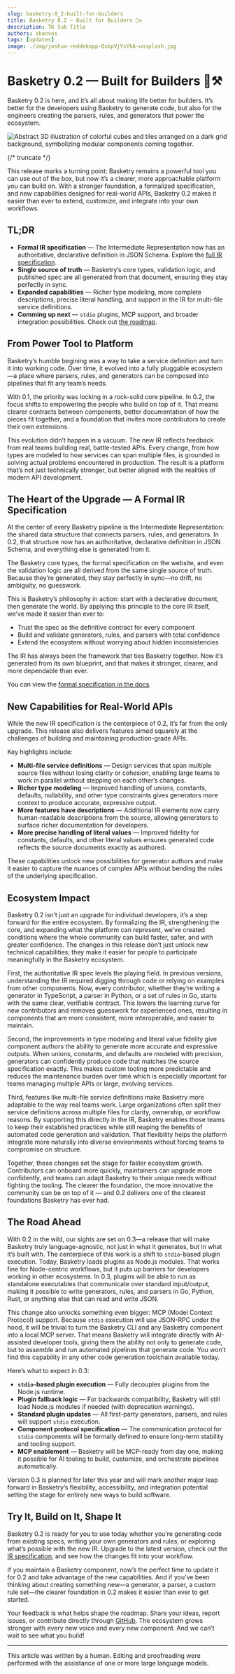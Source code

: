 ```yaml
---
slug: basketry-0_2-built-for-builders
title: Basketry 0.2 — Built for Builders 🧺⚒️
description: TK Sub Title
authors: skonves
tags: [updates]
image: ./img/joshua-reddekopp-QxbpVjYsYkA-unsplash.jpg
---
```


# Basketry 0.2 — Built for Builders 🧺⚒️

Basketry 0.2 is here, and it’s all about making life better for builders. It’s better for the developers using Basketry to generate code, but also for the engineers creating the parsers, rules, and generators that power the ecosystem.

![Abstract 3D illustration of colorful cubes and tiles arranged on a dark grid background, symbolizing modular components coming together.](./img/joshua-reddekopp-QxbpVjYsYkA-unsplash.jpg)

{/* truncate */}

This release marks a turning point: Basketry remains a powerful tool you can use out of the box, but now it’s a clearer, more approachable platform you can build on. With a stronger foundation, a formalized specification, and new capabilities designed for real-world APIs, Basketry 0.2 makes it easier than ever to extend, customize, and integrate into your own workflows.

## TL;DR

- **Formal IR specification** — The Intermediate Representation now has an authoritative, declarative definition in JSON Schema. Explore the [full IR specification](/docs/specification/v0.2).
- **Single source of truth** — Basketry’s core types, validation logic, and published spec are all generated from that document, ensuring they stay perfectly in sync.
- **Expanded capabilities** — Richer type modeling, more complete descriptions, precise literal handling, and support in the IR for multi-file service definitions.
- **Comming up next** — `stdio` plugins, MCP support, and broader integration possibilities. Check out [the roadmap](/roadmap).

## From Power Tool to Platform

Basketry’s humble begining was a way to take a service definition and turn it into working code. Over time, it evolved into a fully pluggable ecosystem—a place where parsers, rules, and generators can be composed into pipelines that fit any team’s needs.

With 0.1, the priority was locking in a rock-solid core pipeline. In 0.2, the focus shifts to empowering the people who build on top of it. That means clearer contracts between components, better documentation of how the pieces fit together, and a foundation that invites more contributors to create their own extensions.

This evolution didn’t happen in a vacuum. The new IR reflects feedback from real teams building real, battle-tested APIs. Every change, from how types are modeled to how services can span multiple files, is grounded in solving actual problems encountered in production. The result is a platform that’s not just technically stronger, but better aligned with the realities of modern API development.

## The Heart of the Upgrade — A Formal IR Specification

At the center of every Basketry pipeline is the Intermediate Representation: the shared data structure that connects parsers, rules, and generators. In 0.2, that structure now has an authoritative, declarative definition in JSON Schema, and everything else is generated from it.

The Basketry core types, the formal specification on the website, and even the validation logic are all derived from the same single source of truth. Because they’re generated, they stay perfectly in sync—no drift, no ambiguity, no guesswork.

This is Basketry’s philosophy in action: start with a declarative document, then generate the world. By applying this principle to the core IR itself, we’ve made it easier than ever to:

- Trust the spec as the definitive contract for every component
- Build and validate generators, rules, and parsers with total confidence
- Extend the ecosystem without worrying about hidden inconsistencies

The IR has always been the framework that ties Basketry together. Now it’s generated from its own blueprint, and that makes it stronger, clearer, and more dependable than ever.

You can view the [formal specification in the docs](/docs/specification/v0.2).

## New Capabilities for Real-World APIs

While the new IR specification is the centerpiece of 0.2, it’s far from the only upgrade. This release also delivers features aimed squarely at the challenges of building and maintaining production-grade APIs.

Key highlights include:

- **Multi-file service definitions** — Design services that span multiple source files without losing clarity or cohesion, enabling large teams to work in parallel without stepping on each other’s changes.
- **Richer type modeling** — Improved handling of unions, constants, defaults, nullability, and other type constraints gives generators more context to produce accurate, expressive output.
- **More features have descriptions** — Additional IR elements now carry human-readable descriptions from the source, allowing generators to surface richer documentation for developers.
- **More precise handling of literal values** — Improved fidelity for constants, defaults, and other literal values ensures generated code reflects the source documents exactly as authored.

These capabilities unlock new possibilities for generator authors and make it easier to capture the nuances of complex APIs without bending the rules of the underlying specification.

## Ecosystem Impact

Basketry 0.2 isn’t just an upgrade for individual developers, it’s a step forward for the entire ecosystem. By formalizing the IR, strengthening the core, and expanding what the platform can represent, we’ve created conditions where the whole community can build faster, safer, and with greater confidence. The changes in this release don’t just unlock new technical capabilities; they make it easier for people to participate meaningfully in the Basketry ecosystem.

First, the authoritative IR spec levels the playing field. In previous versions, understanding the IR required digging through code or relying on examples from other components. Now, every contributor, whether they’re writing a generator in TypeScript, a parser in Python, or a set of rules in Go, starts with the same clear, verifiable contract. This lowers the learning curve for new contributors and removes guesswork for experienced ones, resulting in components that are more consistent, more interoperable, and easier to maintain.

Second, the improvements in type modeling and literal value fidelity give component authors the ability to generate more accurate and expressive outputs. When unions, constants, and defaults are modeled with precision, generators can confidently produce code that matches the source specification exactly. This makes custom tooling more predictable and reduces the maintenance burden over time which is especially important for teams managing multiple APIs or large, evolving services.

Third, features like multi-file service definitions make Basketry more adaptable to the way real teams work. Large organizations often split their service definitions across multiple files for clarity, ownership, or workflow reasons. By supporting this directly in the IR, Basketry enables those teams to keep their established practices while still reaping the benefits of automated code generation and validation. That flexibility helps the platform integrate more naturally into diverse environments without forcing teams to compromise on structure.

Together, these changes set the stage for faster ecosystem growth. Contributors can onboard more quickly, maintainers can upgrade more confidently, and teams can adapt Basketry to their unique needs without fighting the tooling. The clearer the foundation, the more innovative the community can be on top of it — and 0.2 delivers one of the clearest foundations Basketry has ever had.

## The Road Ahead

With 0.2 in the wild, our sights are set on 0.3—a release that will make Basketry truly language-agnostic, not just in what it generates, but in what it’s built with. The centerpiece of this work is a shift to `stdio`-based plugin execution. Today, Basketry loads plugins as Node.js modules. That works fine for Node-centric workflows, but it puts up barriers for developers working in other ecosystems. In 0.3, plugins will be able to run as standalone executables that communicate over standard input/output, making it possible to write generators, rules, and parsers in Go, Python, Rust, or anything else that can read and write JSON.

This change also unlocks something even bigger: MCP (Model Context Protocol) support. Because `stdio` execution will use JSON-RPC under the hood, it will be trivial to turn the Basketry CLI and any Basketry component into a local MCP server. That means Basketry will integrate directly with AI-assisted developer tools, giving them the ability not only to generate code, but to assemble and run automated pipelines that generate code. You won’t find this capability in any other code generation toolchain available today.

Here’s what to expect in 0.3:

- **`stdio`-based plugin execution** — Fully decouples plugins from the Node.js runtime.
- **Plugin fallback logic** — For backwards compatibility, Basketry will still load Node.js modules if needed (with deprecation warnings).
- **Standard plugin updates** — All first-party generators, parsers, and rules will support `stdio` execution.
- **Component protocol specification** — The communication protocol for `stdio` components will be formally defined to ensure long-term stability and tooling support.
- **MCP enablement** — Basketry will be MCP-ready from day one, making it possible for AI tooling to build, customize, and orchestrate pipelines automatically.

Version 0.3 is planned for later this year and will mark another major leap forward in Basketry’s flexibility, accessibility, and integration potential setting the stage for entirely new ways to build software.

## Try It, Build on It, Shape It

Basketry 0.2 is ready for you to use today whether you’re generating code from existing specs, writing your own generators and rules, or exploring what’s possible with the new IR. Upgrade to the latest version, check out the [IR specification](/docs/specification/v0.2), and see how the changes fit into your workflow.

If you maintain a Basketry component, now’s the perfect time to update it for 0.2 and take advantage of the new capabilities. And if you’ve been thinking about creating something new—a generator, a parser, a custom rule set—the clearer foundation in 0.2 makes it easier than ever to get started.

Your feedback is what helps shape the roadmap. Share your ideas, report issues, or contribute directly through [GitHub](https://github.com/basketry). The ecosystem grows stronger with every new voice and every new component. And we can’t wait to see what you build!

---

This article was written by a human. Editing and proofreading were performed with the assistance of one or more large language models.
